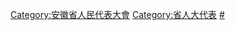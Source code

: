 [[Category:安徽省人民代表大會|Category:安徽省人民代表大會]]
[[Category:省人大代表|Category:省人大代表]]
[[Category:安徽省各级人大代表|#]]